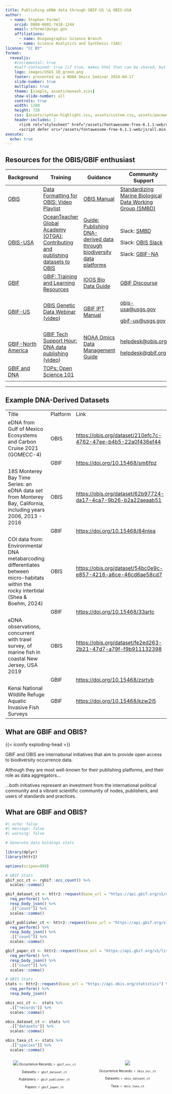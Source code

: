 ---
title: Publishing eDNA data through GBIF-US \& OBIS-USA
author: 
  - name: Stephen Formel
    orcid: 0000-0001-7418-1244
    email: sformel@usgs.gov
    affiliations: 
      - name: Biogeographic Science Branch
      - name: Science Analytics and Synthesis (SAS)
license: "CC BY"
format: 
  revealjs:
    #incremental: true
    #self-contained: true [if true, makes html that can be shared, but is lower quality]
    logo: images/USGS_ID_green.png
    footer: presented as a NOAA Omics Seminar 2024-04-17
    slide-number: true
    multiplex: true
    theme: [simple, assets/monash.scss]
    show-slide-number: all
    controls: true
    width: 1280
    height: 720
    css: [assets/syntax-highlight.css, assets/custom.css, assets/pacman.css]
    header-includes: |
      <link rel="stylesheet" href="/assets/fontawesome-free-6.1.1-web/css/font-awesome.min.css">
      <script defer src="/assets/fontawesome-free-6.1.1-web/js/all.min.js"></script>
execute:
  echo: true
---

::: callout-tip
## Resources for the OBIS/GBIF enthusiast

::: {style="font-size: 75%;"}
+----------------------------------------------------------------------------+-----------------------------------------------------------------------------------------------------------------------------------------------+---------------------------------------------------------------------------------------------------------------------------------+----------------------------------------------------------------------------------------------------------------------+
| **Background**                                                             | **Training**                                                                                                                                  | **Guidance**                                                                                                                    | **Community Support**                                                                                                |
+============================================================================+===============================================================================================================================================+=================================================================================================================================+======================================================================================================================+
| [OBIS](https://obis.org/)                                                  | [Data Formatting for OBIS: Video Playlist](https://www.youtube.com/watch?v=Upt6LPJ0Bn8&list=PLlgUwSvpCFS4TS7ZN0fhByj_3EBZ5lXbF&pp=iAQB)       | [OBIS Manual](https://manual.obis.org/)                                                                                         | [Standardizing Marine Biological Data Working Group (SMBD)](https://github.com/ioos/bio_data_guide)                  |
+----------------------------------------------------------------------------+-----------------------------------------------------------------------------------------------------------------------------------------------+---------------------------------------------------------------------------------------------------------------------------------+----------------------------------------------------------------------------------------------------------------------+
| [OBIS-USA](https://www.usgs.gov/ocean-biodiversity-information-system-usa) | [OceanTeacher Global Academy (OTGA): Contributing and publishing datasets to OBIS](https://classroom.oceanteacher.org/course/view.php?id=907) | [Guide: Publishing DNA-derived data through biodiversity data platforms](https://docs.gbif.org/publishing-dna-derived-data/en/) | Slack: [SMBD](https://join.slack.com/t/standardizing-bke7693/shared_invite/zt-2cuku2lck-CN~MSWRIrBK8m9t~U_GgIw)      |
|                                                                            |                                                                                                                                               |                                                                                                                                 |                                                                                                                      |
|                                                                            |                                                                                                                                               |                                                                                                                                 | Slack: [[OBIS Slack]{.underline}](https://join.slack.com/t/obishq/shared_invite/zt-1yiucrrrq-RZRPU7c4rm7OungiBseWVA) |
|                                                                            |                                                                                                                                               |                                                                                                                                 |                                                                                                                      |
|                                                                            |                                                                                                                                               |                                                                                                                                 | Slack: [GBIF-NA](https://join.slack.com/t/gbif-north-america/shared_invite/zt-2gd6o0nad-MtaTaafuobwRk4ZYKOwBPA)      |
+----------------------------------------------------------------------------+-----------------------------------------------------------------------------------------------------------------------------------------------+---------------------------------------------------------------------------------------------------------------------------------+----------------------------------------------------------------------------------------------------------------------+
| [GBIF](https://www.gbif.org/)                                              | [GBIF: Training and Learning Resources](https://www.gbif.org/training)                                                                        | [IOOS Bio Data Guide](https://ioos.github.io/bio_data_guide/)                                                                   | [GBIF Discourse](https://discourse.gbif.org/)                                                                        |
+----------------------------------------------------------------------------+-----------------------------------------------------------------------------------------------------------------------------------------------+---------------------------------------------------------------------------------------------------------------------------------+----------------------------------------------------------------------------------------------------------------------+
| [GBIF-US](https://www.gbif.us/)                                            | [OBIS Genetic Data Webinar (video](https://www.youtube.com/watch?v=KKh_Hd8zybs))                                                              | [GBIF IPT Manual](https://ipt.gbif.org/manual/en/ipt/latest/)                                                                   | [obis-usa\@usgs.gov](mailto:Obis-usa@usgs.gov)                                                                       |
|                                                                            |                                                                                                                                               |                                                                                                                                 |                                                                                                                      |
|                                                                            |                                                                                                                                               |                                                                                                                                 | [gbif-us\@usgs.gov](mailto:gbif-us@usgs.gov)                                                                         |
+----------------------------------------------------------------------------+-----------------------------------------------------------------------------------------------------------------------------------------------+---------------------------------------------------------------------------------------------------------------------------------+----------------------------------------------------------------------------------------------------------------------+
| [GBIF-North America](https://www.gbif-north-america.org/)                  | [GBIF Tech Support Hour: DNA data publishing (video](https://vimeo.com/912170754))                                                            | [NOAA Omics Data Management Guide](https://noaa-omics-dmg.readthedocs.io/en/latest/index.html)                                  | [helpdesk\@obis.org](mailto:helpdesk@obis.org)                                                                       |
|                                                                            |                                                                                                                                               |                                                                                                                                 |                                                                                                                      |
|                                                                            |                                                                                                                                               |                                                                                                                                 | [helpdesk\@gbif.org](mailto:helpdesk@gbif.org)                                                                       |
+----------------------------------------------------------------------------+-----------------------------------------------------------------------------------------------------------------------------------------------+---------------------------------------------------------------------------------------------------------------------------------+----------------------------------------------------------------------------------------------------------------------+
| [GBIF and DNA](https://www.gbif.org/dna)                                   | [TOPs: Open Science 101](https://nasa.github.io/Transform-to-Open-Science/take-os101/)                                                        |                                                                                                                                 |                                                                                                                      |
+----------------------------------------------------------------------------+-----------------------------------------------------------------------------------------------------------------------------------------------+---------------------------------------------------------------------------------------------------------------------------------+----------------------------------------------------------------------------------------------------------------------+
|                                                                            |                                                                                                                                               |                                                                                                                                 |                                                                                                                      |
+----------------------------------------------------------------------------+-----------------------------------------------------------------------------------------------------------------------------------------------+---------------------------------------------------------------------------------------------------------------------------------+----------------------------------------------------------------------------------------------------------------------+
:::
:::

------------------------------------------------------------------------

::: callout-tip
## Example DNA-Derived Datasets

::: {style="font-size: 75%;"}
+---------------------------------------------------------------------------------------------------------------------------------------+------------+-----------------------------------------------------------------+
| Title                                                                                                                                 | Platform   | Link                                                            |
+---------------------------------------------------------------------------------------------------------------------------------------+------------+-----------------------------------------------------------------+
| eDNA from Gulf of Mexico Ecosystems and Carbon Cruise 2021 (GOMECC-4)                                                                 | OBIS       | <https://obis.org/dataset/210efc7c-4762-47ee-b4b5-22a0f436ef44> |
+---------------------------------------------------------------------------------------------------------------------------------------+------------+-----------------------------------------------------------------+
|                                                                                                                                       | GBIF       | <https://doi.org/10.15468/sm6fpz>                               |
+---------------------------------------------------------------------------------------------------------------------------------------+------------+-----------------------------------------------------------------+
| 18S Monterey Bay Time Series: an eDNA data set from Monterey Bay, California, including years 2006, 2013 - 2016                       | OBIS       | <https://obis.org/dataset/62b97724-da17-4ca7-9b26-b2a22aeaab51> |
+---------------------------------------------------------------------------------------------------------------------------------------+------------+-----------------------------------------------------------------+
|                                                                                                                                       | GBIF       | <https://doi.org/10.15468/84ntea>                               |
+---------------------------------------------------------------------------------------------------------------------------------------+------------+-----------------------------------------------------------------+
| COI data from: Environmental DNA metabarcoding differentiates between micro-habitats within the rocky intertidal (Shea & Boehm, 2024) | OBIS       | <https://obis.org/dataset/54bc0e9c-e857-4216-a6ce-46cd6ae58cd7> |
+---------------------------------------------------------------------------------------------------------------------------------------+------------+-----------------------------------------------------------------+
|                                                                                                                                       | GBIF       | <https://doi.org/10.15468/33artc>                               |
+---------------------------------------------------------------------------------------------------------------------------------------+------------+-----------------------------------------------------------------+
| eDNA observations, concurrent with trawl survey, of marine fish in coastal New Jersey, USA 2019                                       | OBIS       | <https://obis.org/dataset/fe2ed263-2b21-47d7-a79f-f9b911132398> |
+---------------------------------------------------------------------------------------------------------------------------------------+------------+-----------------------------------------------------------------+
|                                                                                                                                       | GBIF       | <https://doi.org/10.15468/zsrtyb>                               |
+---------------------------------------------------------------------------------------------------------------------------------------+------------+-----------------------------------------------------------------+
| Kenai National Wildlife Refuge Aquatic Invasive Fish Surveys                                                                          | GBIF       | <https://doi.org/10.15468/kzw2j5>                               |
+---------------------------------------------------------------------------------------------------------------------------------------+------------+-----------------------------------------------------------------+
:::
:::

## What are GBIF and OBIS?

{{< iconify exploding-head >}} 

GBIF and OBIS are international initiatives that aim to provide open access to biodiversity occurrence data.

Although they are most well-known for their publishing platforms, and their role as data aggregators...

...both initiatives represent an investment from the international political community and a vibrant scientific community of nodes, publishers, and users of standards and practices.


## What are GBIF and OBIS?

```{r}
#| echo: false
#| message: false
#| warning: false

# Generate data holdings stats

library(dplyr)
library(httr2)

options(scipen=999)

# GBIF Stats
gbif_occ_ct <- rgbif::occ_count() %>% 
  scales::comma()

gbif_dataset_ct <- httr2::request(base_url = "https://api.gbif.org/v1/dataset/search?limit=0") %>% 
  req_perform() %>% 
  resp_body_json() %>% 
  .[["count"]] %>% 
  scales::comma()

gbif_publisher_ct <- httr2::request(base_url = "https://api.gbif.org/v1/organization?limit=0&isEndorsed=true") %>% 
  req_perform() %>% 
  resp_body_json() %>% 
  .[["count"]] %>% 
  scales::comma()

gbif_paper_ct <- httr2::request(base_url = "https://api.gbif.org/v1/literature/search?contentType=literature&literatureType=journal&relevance=GBIF_USED&peerReview=true&limit=0") %>% 
  req_perform() %>% 
  resp_body_json() %>% 
  .[["count"]] %>% 
  scales::comma()

# OBIS Stats
stats <- httr2::request(base_url = "https://api.obis.org/statistics") %>% 
  req_perform() %>% 
  resp_body_json()

obis_occ_ct <-  stats %>% 
  .[["records"]] %>% 
  scales::comma()

obis_dataset_ct <- stats %>% 
  .[["datasets"]] %>% 
  scales::comma()

obis_taxa_ct <- stats %>% 
  .[["species"]] %>% 
  scales::comma()

```

::: {style="font-size: 75%; text-align: center"}
:::: {.columns .v-center-container}

::: {.column width="50%"}
![](images/GBIF-Full-logo/PNG/gbif-full-logo-green - whitespace_cropped.png){fig-alt="GBIF Logo" fig-align="center"}
Occurrence Records: `r gbif_occ_ct`

Datasets: `r gbif_dataset_ct`

Publishers: `r gbif_publisher_ct`

Papers: `r gbif_paper_ct`

:::

::: {.column width="50%"}


![](images/logoOBIS_namechange_horizontal.png){fig-alt="OBIS Logo" fig-align="center"}

Occurrence Records: `r obis_occ_ct`

Datasets: `r obis_dataset_ct`

Taxa: `r obis_taxa_ct`

:::

:::

:::
